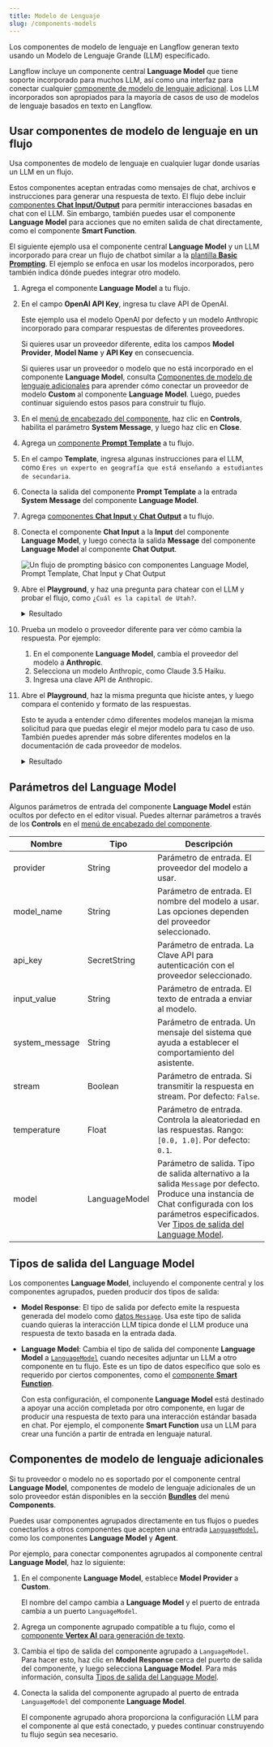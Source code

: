 ```yaml
---
title: Modelo de Lenguaje
slug: /components-models
---
```



Los componentes de modelo de lenguaje en Langflow generan texto usando un Modelo de Lenguaje Grande (LLM) especificado.

Langflow incluye un componente central **Language Model** que tiene soporte incorporado para muchos LLM, así como una interfaz para conectar cualquier [componente de modelo de lenguaje adicional](#additional-language-model-components).
Los LLM incorporados son apropiados para la mayoría de casos de uso de modelos de lenguaje basados en texto en Langflow.

## Usar componentes de modelo de lenguaje en un flujo

Usa componentes de modelo de lenguaje en cualquier lugar donde usarías un LLM en un flujo.

Estos componentes aceptan entradas como mensajes de chat, archivos e instrucciones para generar una respuesta de texto.
El flujo debe incluir [componentes **Chat Input/Output**](/components-io#chat-io) para permitir interacciones basadas en chat con el LLM.
Sin embargo, también puedes usar el componente **Language Model** para acciones que no emiten salida de chat directamente, como el componente **Smart Function**.

El siguiente ejemplo usa el componente central **Language Model** y un LLM incorporado para crear un flujo de chatbot similar a la [plantilla **Basic Prompting**](/basic-prompting).
El ejemplo se enfoca en usar los modelos incorporados, pero también indica dónde puedes integrar otro modelo.

1. Agrega el componente **Language Model** a tu flujo.

2. En el campo **OpenAI API Key**, ingresa tu clave API de OpenAI.

    Este ejemplo usa el modelo OpenAI por defecto y un modelo Anthropic incorporado para comparar respuestas de diferentes proveedores.

    Si quieres usar un proveedor diferente, edita los campos **Model Provider**, **Model Name** y **API Key** en consecuencia.

    Si quieres usar un proveedor o modelo que no está incorporado en el componente **Language Model**, consulta [Componentes de modelo de lenguaje adicionales](#additional-language-model-components) para aprender cómo conectar un proveedor de modelo **Custom** al componente **Language Model**.
    Luego, puedes continuar siguiendo estos pasos para construir tu flujo.

3. En el [menú de encabezado del componente](/concepts-components#component-menus), haz clic en <Icon name="SlidersHorizontal" aria-hidden="true"/> **Controls**, habilita el parámetro **System Message**, y luego haz clic en **Close**.

4. Agrega un [componente **Prompt Template**](/components-prompts) a tu flujo.

5. En el campo **Template**, ingresa algunas instrucciones para el LLM, como `Eres un experto en geografía que está enseñando a estudiantes de secundaria`.

6. Conecta la salida del componente **Prompt Template** a la entrada **System Message** del componente **Language Model**.

7. Agrega [componentes **Chat Input** y **Chat Output**](/components-io#chat-io) a tu flujo.

8. Conecta el componente **Chat Input** a la **Input** del componente **Language Model**, y luego conecta la salida **Message** del componente **Language Model** al componente **Chat Output**.

    ![Un flujo de prompting básico con componentes Language Model, Prompt Template, Chat Input y Chat Output](/img/component-language-model.png)

9. Abre el **Playground**, y haz una pregunta para chatear con el LLM y probar el flujo, como `¿Cuál es la capital de Utah?`.

    <details>
    <summary>Resultado</summary>

    La siguiente respuesta es un ejemplo de la respuesta de un modelo OpenAI.
    Tu respuesta real puede variar basada en la versión del modelo al momento de tu solicitud, tu plantilla y entrada.

    ```
    La capital de Utah es Salt Lake City. No solo es la ciudad más grande del estado sino que también sirve como el centro cultural y económico de Utah. Salt Lake City fue fundada en 1847 por pioneros mormones y es conocida por su proximidad al Gran Lago Salado y su papel en la historia de la Iglesia de Jesucristo de los Santos de los Últimos Días. Para más información, puedes referirte a fuentes como el Servicio Geológico de EE.UU. o el sitio web oficial del estado de Utah.
    ```

    </details>

10. Prueba un modelo o proveedor diferente para ver cómo cambia la respuesta. Por ejemplo:

    1. En el componente **Language Model**, cambia el proveedor del modelo a **Anthropic**.
    2. Selecciona un modelo Anthropic, como Claude 3.5 Haiku.
    3. Ingresa una clave API de Anthropic.

11. Abre el **Playground**, haz la misma pregunta que hiciste antes, y luego compara el contenido y formato de las respuestas.

    Esto te ayuda a entender cómo diferentes modelos manejan la misma solicitud para que puedas elegir el mejor modelo para tu caso de uso.
    También puedes aprender más sobre diferentes modelos en la documentación de cada proveedor de modelos.

    <details>
    <summary>Resultado</summary>

    La siguiente respuesta es un ejemplo de la respuesta de un modelo Anthropic.
    Tu respuesta real puede variar basada en la versión del modelo al momento de tu solicitud, tu plantilla y entrada.

    Nota que esta respuesta es más corta e incluye fuentes, mientras que la respuesta de OpenAI fue más enciclopédica y no citó fuentes.

    ```
    La capital de Utah es Salt Lake City. También es la ciudad más poblada del estado. Salt Lake City ha sido la capital de Utah desde 1896, cuando Utah se convirtió en estado.
    Fuentes:
    Sitio Web Oficial del Gobierno del Estado de Utah (utah.gov)
    Oficina del Censo de EE.UU.
    Encyclopedia Britannica
    ```

    </details>

## Parámetros del Language Model

Algunos parámetros de entrada del componente **Language Model** están ocultos por defecto en el editor visual.
Puedes alternar parámetros a través de los <Icon name="SlidersHorizontal" aria-hidden="true"/> **Controls** en el [menú de encabezado del componente](/concepts-components#component-menus).

| Nombre | Tipo | Descripción |
|------|------|-------------|
| provider | String | Parámetro de entrada. El proveedor del modelo a usar. |
| model_name | String | Parámetro de entrada. El nombre del modelo a usar. Las opciones dependen del proveedor seleccionado. |
| api_key | SecretString | Parámetro de entrada. La Clave API para autenticación con el proveedor seleccionado. |
| input_value | String | Parámetro de entrada. El texto de entrada a enviar al modelo. |
| system_message | String | Parámetro de entrada. Un mensaje del sistema que ayuda a establecer el comportamiento del asistente. |
| stream | Boolean | Parámetro de entrada. Si transmitir la respuesta en stream. Por defecto: `False`. |
| temperature | Float | Parámetro de entrada. Controla la aleatoriedad en las respuestas. Rango: `[0.0, 1.0]`. Por defecto: `0.1`. |
| model | LanguageModel | Parámetro de salida. Tipo de salida alternativo a la salida `Message` por defecto. Produce una instancia de Chat configurada con los parámetros especificados. Ver [Tipos de salida del Language Model](#language-model-output-types). |

## Tipos de salida del Language Model

Los componentes **Language Model**, incluyendo el componente central y los componentes agrupados, pueden producir dos tipos de salida:

* **Model Response**: El tipo de salida por defecto emite la respuesta generada del modelo como [datos `Message`](/data-types#message).
Usa este tipo de salida cuando quieras la interacción LLM típica donde el LLM produce una respuesta de texto basada en la entrada dada.

* **Language Model**: Cambia el tipo de salida del componente **Language Model** a [`LanguageModel`](/data-types#languagemodel) cuando necesites adjuntar un LLM a otro componente en tu flujo.
Este es un tipo de datos específico que solo es requerido por ciertos componentes, como el [componente **Smart Function**](/components-processing#smart-function).

    Con esta configuración, el componente **Language Model** está destinado a apoyar una acción completada por otro componente, en lugar de producir una respuesta de texto para una interacción estándar basada en chat.
    Por ejemplo, el componente **Smart Function** usa un LLM para crear una función a partir de entrada en lenguaje natural.

## Componentes de modelo de lenguaje adicionales

Si tu proveedor o modelo no es soportado por el componente central **Language Model**, componentes de modelo de lenguaje adicionales de un solo proveedor están disponibles en la sección [**Bundles**](/components-bundle-components) del menú **Components**.

Puedes usar componentes agrupados directamente en tus flujos o puedes conectarlos a otros componentes que acepten una entrada [`LanguageModel`](/data-types#languagemodel), como los componentes **Language Model** y **Agent**.

Por ejemplo, para conectar componentes agrupados al componente central **Language Model**, haz lo siguiente:

1. En el componente **Language Model**, establece **Model Provider** a **Custom**.

    El nombre del campo cambia a **Language Model** y el puerto de entrada cambia a un puerto `LanguageModel`.

2. Agrega un componente agrupado compatible a tu flujo, como el [componente **Vertex AI** para generación de texto](/bundles-vertexai).

3. Cambia el tipo de salida del componente agrupado a `LanguageModel`.
Para hacer esto, haz clic en **Model Response** cerca del puerto de salida del componente, y luego selecciona **Language Model**.
Para más información, consulta [Tipos de salida del Language Model](#language-model-output-types).

4. Conecta la salida del componente agrupado al puerto de entrada `LanguageModel` del componente **Language Model**.

    El componente agrupado ahora proporciona la configuración LLM para el componente al que está conectado, y puedes continuar construyendo tu flujo según sea necesario.